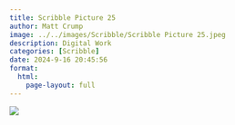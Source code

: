 ```yaml
---
title: Scribble Picture 25
author: Matt Crump
image: ../../images/Scribble/Scribble Picture 25.jpeg
description: Digital Work
categories: [Scribble]
date: 2024-9-16 20:45:56
format:
  html:
    page-layout: full
---
```


![](../../images/Scribble/Scribble Picture 25.jpeg)
